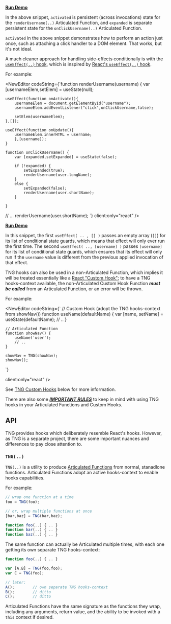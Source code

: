 ---
---


**[Run Demo](https://codepen.io/getify/pen/dQvEGW?editors=1010)**

In the above snippet, `activated` is persistent (across invocations) state for the `renderUsername(..)` Articulated Function, and `expanded` is separate persistent state for the `onClickUsername(..)` Articulated Function.

`activated` in the above snippet demonstrates how to perform an action just once, such as attaching a click handler to a DOM element. That works, but it's not ideal.

A much cleaner approach for handling side-effects conditionally is with the [`useEffect(..)` hook](#useEffect-hook), which is inspired by [React's `useEffect(..)` hook](https://reactjs.org/docs/hooks-effect.html).

For example:

<NewEditor codeString={`function renderUsername(username) {
    var [usernameElem,setElem] = useState(null);

    useEffect(function onActivate(){
        usernameElem = document.getElementById("username");
        usernameElem.addEventListener("click",onClickUsername,false);

        setElem(usernameElem);
    },[]);

    useEffect(function onUpdate(){
        usernameElem.innerHTML = username;
        },[username]);
    }

    function onClickUsername() {
        var [expanded,setExpanded] = useState(false);

        if (!expanded) {
            setExpanded(true);
            renderUsername(user.longName);
        }
        else {
            setExpanded(false);
            renderUsername(user.shortName);
        }

    }

// ...
renderUsername(user.shortName);
`} client:only="react" />

**[Run Demo](https://codepen.io/getify/pen/VqMzGK?editors=1010)**

In this snippet, the first `useEffect( .. , [] )` passes an empty array (`[]`) for its list of conditional state guards, which means that effect will only ever run the first time. The second `useEffect( .., [username] )` passes `[username]` for its list of conditional state guards, which ensures that its effect will only run if the `username` value is different from the previous applied invocation of that effect.

TNG hooks can also be used in a non-Articulated Function, which implies it will be treated essentially like a [React "Custom Hook"](https://reactjs.org/docs/hooks-custom.html); to have a TNG hooks-context available, the non-Articulated Custom Hook Function **_must be called_** from an Articulated Function, or an error will be thrown.

For example:

<NewEditor codeString={`
    // Custom Hook (adopt the TNG hooks-context from showNav())
    function useName(defaultName) {
        var [name, setName] = useState(defaultName);
        // ..
    }

    // Articulated Function
    function showNav() {
        useName('user');
        // ..
    }

    showNav = TNG(showNav);
    showNav();

`}

client:only="react"
/>

See [TNG Custom Hooks](#custom-hooks) below for more information.

There are also some **_[IMPORTANT RULES](#hook-call-rules)_** to keep in mind with using TNG hooks in your Articulated Functions and Custom Hooks.

## API

TNG provides hooks which deliberately resemble React's hooks. However, as TNG is a separate project, there are some important nuances and differences to pay close attention to.

### `TNG(..)`

`TNG(..)` is a utility to produce [Articulated Functions](#articulated-functions) from normal, stanadlone functions. Articulated Functions adopt an active hooks-context to enable hooks capabilities.

For example:

```js
// wrap one function at a time
foo = TNG(foo);

// or, wrap multiple functions at once
[bar,baz] = TNG(bar,baz);

function foo(..) { .. }
function bar(..) { .. }
function baz(..) { .. }
```

The same function can actually be Articulated multiple times, with each one getting its own separate TNG hooks-context:

```js
function foo(..) { .. }

var [A,B] = TNG(foo,foo);
var C = TNG(foo);

// later:
A();        // own separate TNG hooks-context
B();        // ditto
C();        // ditto
```

Articulated Functions have the same signature as the functions they wrap, including any arguments, return value, and the ability to be invoked with a `this` context if desired.
